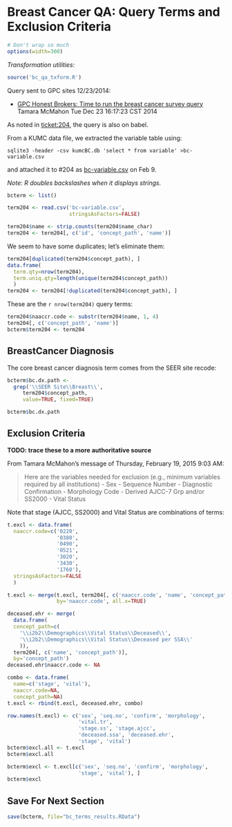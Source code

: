 Breast Cancer QA: Query Terms and Exclusion Criteria
====================================================

```r
# Don't wrap so much
options(width=300) 
```

*Transformation utilities:*

```r
source('bc_qa_txform.R')
```


Query sent to GPC sites 12/23/2014:

  - [GPC Honest Brokers: Time to run the breast cancer survey query][23dec]
    Tamara McMahon
    Tue Dec 23 16:17:23 CST 2014 

[23dec]: http://listserv.kumc.edu/pipermail/gpc-honest-brokers/2014-December/000002.html

As noted in [ticket:204][204], the query is also on babel.

[204]: https://informatics.gpcnetwork.org/trac/Project/ticket/204

From a KUMC data file, we extracted the variable table using:

    sqlite3 -header -csv kumcBC.db 'select * from variable' >bc-variable.csv 

and attached it to #204 as [bc-variable.csv][222b] on Feb 9.

[222b]:  https://informatics.gpcnetwork.org/trac/Project/attachment/ticket/222/bc-variable.csv

*Note: R doubles backslashes when it displays strings.*

```r
bcterm <- list()

term204 <- read.csv('bc-variable.csv',
                    stringsAsFactors=FALSE)

term204$name <- strip.counts(term204$name_char)
term204 <- term204[, c('id', 'concept_path', 'name')]
```

We seem to have some duplicates; let's eliminate them:
```r
term204[duplicated(term204$concept_path), ]
data.frame(
  term.qty=nrow(term204),
  term.uniq.qty=length(unique(term204$concept_path))
  )
term204 <- term204[!duplicated(term204$concept_path), ]
```

These are the `r nrow(term204)` query terms:

```r
term204$naaccr.code <- substr(term204$name, 1, 4)
term204[, c('concept_path', 'name')]
bcterm$term204 <- term204
```

## BreastCancer Diagnosis

The core breast cancer diagnosis term comes from the SEER site recode:

```r
bcterm$bc.dx.path <-
  grep('\\SEER Site\\Breast\\',
     term204$concept_path,
     value=TRUE, fixed=TRUE)

bcterm$bc.dx.path
```

## Exclusion Criteria

**TODO: trace these to a more authoritative source**

From Tamara McMahon's message of Thursday, February 19, 2015 9:03 AM:

> Here are the variables needed for exclusion (e.g., minimum variables required by all institutions)
>  - Sex
>  - Sequence Number
>  - Diagnostic Confirmation
>  - Morphology Code
>  - Derived AJCC-7 Grp and/or SS2000
>  - Vital Status

Note that stage (AJCC, SS2000) and Vital Status are combinations of terms:

```r
t.excl <- data.frame(
  naaccr.code=c('0220',
                '0380',
                '0490',
                '0521',
                '3020',
                '3430',
                '1760'),
  stringsAsFactors=FALSE
  )

t.excl <- merge(t.excl, term204[, c('naaccr.code', 'name', 'concept_path')],
                by='naaccr.code', all.x=TRUE)

deceased.ehr <- merge(
  data.frame(
  concept_path=c(
    '\\i2b2\\Demographics\\Vital Status\\Deceased\\',
    '\\i2b2\\Demographics\\Vital Status\\Deceased per SSA\\'
    )),
  term204[, c('name', 'concept_path')],
  by='concept_path')
deceased.ehr$naaccr.code <- NA

combo <- data.frame(
  name=c('stage', 'vital'),
  naaccr.code=NA,
  concept_path=NA)
t.excl <- rbind(t.excl, deceased.ehr, combo)

row.names(t.excl) <- c('sex', 'seq.no', 'confirm', 'morphology',
                       'vital.tr',
                       'stage.ss', 'stage.ajcc',
                       'deceased.ssa', 'deceased.ehr',
                       'stage', 'vital')
bcterm$excl.all <- t.excl
bcterm$excl.all

bcterm$excl <- t.excl[c('sex', 'seq.no', 'confirm', 'morphology',
                       'stage', 'vital'), ]
bcterm$excl
```


## Save For Next Section

```r
save(bcterm, file="bc_terms_results.RData")
```
